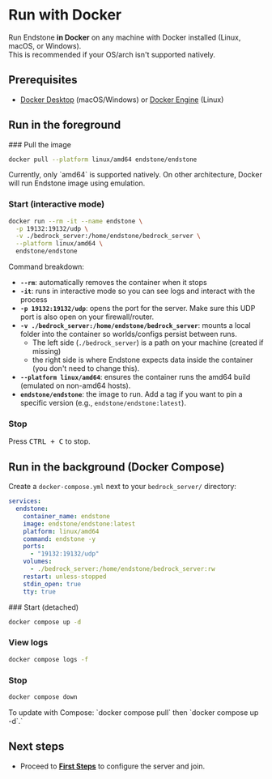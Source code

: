 
# Run with Docker

Run Endstone **in Docker** on any machine with Docker installed (Linux, macOS, or Windows).  
This is recommended if your OS/arch isn't supported natively.

## Prerequisites
- [Docker Desktop](https://docs.docker.com/desktop/) (macOS/Windows) or [Docker Engine](https://docs.docker.com/engine/) (Linux)

## Run in the foreground

<Steps>
  ### Pull the image

  ```bash copy
  docker pull --platform linux/amd64 endstone/endstone
  ````

  <Admonition type="note">
    Currently, only `amd64` is supported natively. On other architecture, Docker will run Endstone image using
    emulation.
  </Admonition>

  ### Start (interactive mode)

  ```bash copy
  docker run --rm -it --name endstone \
    -p 19132:19132/udp \
    -v ./bedrock_server:/home/endstone/bedrock_server \
    --platform linux/amd64 \
    endstone/endstone
  ```

  Command breakdown:
  - **`--rm`**: automatically removes the container when it stops
  - **`-it`**: runs in interactive mode so you can see logs and interact with the process
  - **`-p 19132:19132/udp`**: opens the port for the server. Make sure this UDP port is also open on your
  firewall/router.
  - **`-v ./bedrock_server:/home/endstone/bedrock_server`**: mounts a local folder into the container so worlds/configs
  persist between runs.
    - The left side (`./bedrock_server`) is a path on your machine (created if missing)
    - the right side is where Endstone expects data inside the container (you don't need to change this).
  - **`--platform linux/amd64`**: ensures the container runs the amd64 build (emulated on non-amd64 hosts).
  - **`endstone/endstone`**: the image to run. Add a tag if you want to pin a specific version (e.g.,
  `endstone/endstone:latest`).


  ### Stop

  Press <Kbd>CTRL + C</Kbd> to stop.

</Steps>

## Run in the background (Docker Compose)

Create a `docker-compose.yml` next to your `bedrock_server/` directory:

```yml copy
services:
  endstone:
    container_name: endstone
    image: endstone/endstone:latest
    platform: linux/amd64
    command: endstone -y
    ports:
      - "19132:19132/udp"
    volumes:
      - ./bedrock_server:/home/endstone/bedrock_server:rw
    restart: unless-stopped
    stdin_open: true
    tty: true
```

<Steps>
  ### Start (detached)

  ```bash copy
  docker compose up -d
  ```

  ### View logs

  ```bash copy
  docker compose logs -f
  ```

  ### Stop

  ```bash copy
  docker compose down
  ```

  <Admonition type="tip">
    To update with Compose: `docker compose pull` then `docker compose up -d`.`
  </Admonition>
</Steps>

## Next steps

* Proceed to **[First Steps](/docs/getting-started/first-steps)** to configure the server and join.